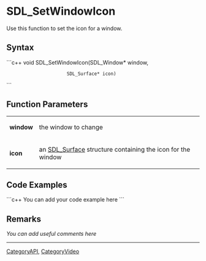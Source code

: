 <!-- pragma section-numbers off -->
<!-- pragma disable-camelcase -->

= SDL_SetWindowIcon =
Use this function to set the icon for a window.


== Syntax ==
```c++
void SDL_SetWindowIcon(SDL_Window*  window,
                       SDL_Surface* icon)
```

== Function Parameters ==
{|
|'''window'''
|the window to change
|-
|'''icon'''
|an [[SDL_Surface]] structure containing the icon for the window
|}

== Code Examples ==
```c++
You can add your code example here
```

== Remarks ==
''You can add useful comments here''


----
[[CategoryAPI]], [[CategoryVideo]]
